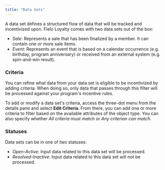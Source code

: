 ```yaml
---
title: "Data Sets"
---
```


A data set defines a structured flow of data that will be tracked and incentivized upon. Fielo Loyalty comes with two data sets out of the box:

- _Sale_: Represents a sale that has been finalized by a member. It can contain one or more sale items.
- _Event_: Represents an event that is based on a calendar occurrence (e.g. birthday, program anniversary) or received from an external system (e.g. spin-and-win result).

### Criteria

You can refine what data from your data set is eligible to be incentivized by adding criteria. When doing so, only data that passes through this filter will be processed against your program's incentive rules.

To add or modify a data set's criteria, access the three-dot menu from the details pane and select **Edit Criteria**. From there, you can add one or more criteria to filter based on the available attributes of the object type. You can also specify whether _All criteria must match_ or _Any criterion can match_.

### Statuses

Data sets can be in one of two statuses:

- _Open-Active_: Input data related to this data set will be processed.
- _Resolved-Inactive_: Input data related to this data set will not be processed.